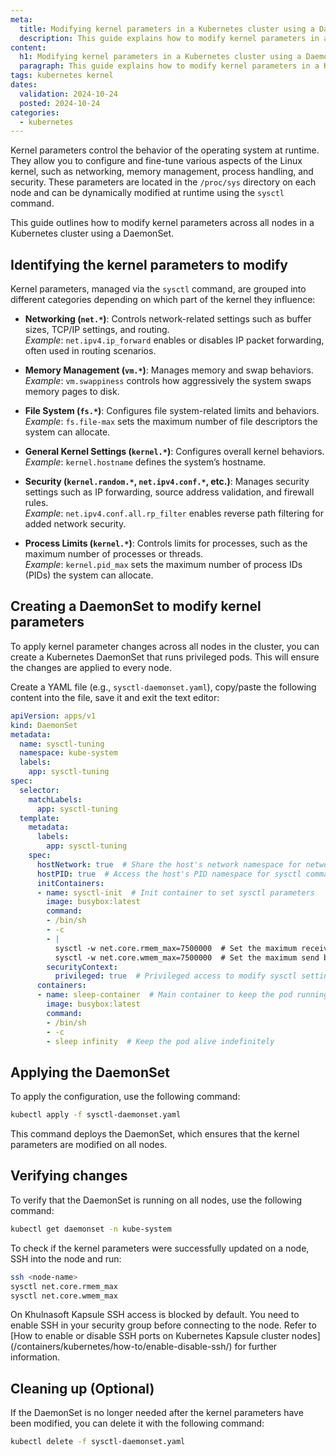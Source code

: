 ```yaml
---
meta:
  title: Modifying kernel parameters in a Kubernetes cluster using a DaemonSet
  description: This guide explains how to modify kernel parameters in a Kubernetes cluster using a DaemonSet
content:
  h1: Modifying kernel parameters in a Kubernetes cluster using a DaemonSet
  paragraph: This guide explains how to modify kernel parameters in a Kubernetes cluster using a DaemonSet
tags: kubernetes kernel
dates:
  validation: 2024-10-24
  posted: 2024-10-24
categories:
  - kubernetes
---
```


Kernel parameters control the behavior of the operating system at runtime. They allow you to configure and fine-tune various aspects of the Linux kernel, such as networking, memory management, process handling, and security. These parameters are located in the `/proc/sys` directory on each node and can be dynamically modified at runtime using the `sysctl` command.

This guide outlines how to modify kernel parameters across all nodes in a Kubernetes cluster using a DaemonSet.

## Identifying the kernel parameters to modify

Kernel parameters, managed via the `sysctl` command, are grouped into different categories depending on which part of the kernel they influence:

- **Networking (`net.*`)**: Controls network-related settings such as buffer sizes, TCP/IP settings, and routing.  
  *Example*: `net.ipv4.ip_forward` enables or disables IP packet forwarding, often used in routing scenarios.
  
- **Memory Management (`vm.*`)**: Manages memory and swap behaviors.  
  *Example*: `vm.swappiness` controls how aggressively the system swaps memory pages to disk.

- **File System (`fs.*`)**: Configures file system-related limits and behaviors.  
  *Example*: `fs.file-max` sets the maximum number of file descriptors the system can allocate.

- **General Kernel Settings (`kernel.*`)**: Configures overall kernel behaviors.  
  *Example*: `kernel.hostname` defines the system’s hostname.

- **Security (`kernel.random.*`, `net.ipv4.conf.*`, etc.)**: Manages security settings such as IP forwarding, source address validation, and firewall rules.  
  *Example*: `net.ipv4.conf.all.rp_filter` enables reverse path filtering for added network security.

- **Process Limits (`kernel.*`)**: Controls limits for processes, such as the maximum number of processes or threads.  
  *Example*: `kernel.pid_max` sets the maximum number of process IDs (PIDs) the system can allocate.

## Creating a DaemonSet to modify kernel parameters

To apply kernel parameter changes across all nodes in the cluster, you can create a Kubernetes DaemonSet that runs privileged pods. This will ensure the changes are applied to every node.

Create a YAML file (e.g., `sysctl-daemonset.yaml`), copy/paste the following content into the file, save it and exit the text editor:

```yaml
apiVersion: apps/v1
kind: DaemonSet
metadata:
  name: sysctl-tuning
  namespace: kube-system
  labels:
    app: sysctl-tuning
spec:
  selector:
    matchLabels:
      app: sysctl-tuning
  template:
    metadata:
      labels:
        app: sysctl-tuning
    spec:
      hostNetwork: true  # Share the host's network namespace for network-related sysctl changes
      hostPID: true  # Access the host's PID namespace for sysctl commands
      initContainers:
      - name: sysctl-init  # Init container to set sysctl parameters
        image: busybox:latest
        command:
        - /bin/sh
        - -c
        - |
          sysctl -w net.core.rmem_max=7500000  # Set the maximum receive buffer size
          sysctl -w net.core.wmem_max=7500000  # Set the maximum send buffer size
        securityContext:
          privileged: true  # Privileged access to modify sysctl settings on the host
      containers:
      - name: sleep-container  # Main container to keep the pod running
        image: busybox:latest
        command:
        - /bin/sh
        - -c
        - sleep infinity  # Keep the pod alive indefinitely
```

## Applying the DaemonSet

To apply the configuration, use the following command:

```bash
kubectl apply -f sysctl-daemonset.yaml
```

This command deploys the DaemonSet, which ensures that the kernel parameters are modified on all nodes.

## Verifying changes

To verify that the DaemonSet is running on all nodes, use the following command:

```bash
kubectl get daemonset -n kube-system
```

To check if the kernel parameters were successfully updated on a node, SSH into the node and run:

```bash
ssh <node-name>
sysctl net.core.rmem_max
sysctl net.core.wmem_max
```

<Message type="note">
    On Khulnasoft Kapsule SSH access is blocked by default. You need to enable SSH in your security group before connecting to the node. Refer to [How to enable or disable SSH ports on Kubernetes Kapsule cluster nodes](/containers/kubernetes/how-to/enable-disable-ssh/) for further information.
</Message>

## Cleaning up (Optional)

If the DaemonSet is no longer needed after the kernel parameters have been modified, you can delete it with the following command:

```bash
kubectl delete -f sysctl-daemonset.yaml
```
